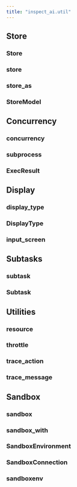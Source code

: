 ```yaml
---
title: "inspect_ai.util"
---
```



## Store

### Store
### store
### store_as
### StoreModel

## Concurrency

### concurrency
### subprocess
### ExecResult

## Display

### display_type
### DisplayType
### input_screen

## Subtasks

### subtask
### Subtask

## Utilities

### resource
### throttle
### trace_action
### trace_message

## Sandbox

### sandbox
### sandbox_with
### SandboxEnvironment
### SandboxConnection
### sandboxenv

